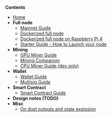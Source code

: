 '''Contents'''
* [[Home | Home]]
* '''Full node'''
** [[Mainnet-Guide | Mainnet Guide]]
** [[Docker-Guide | Dockerized full node]]
** [[Full-node-on-raspberry-pi | Dockerized full node on Raspberry Pi 4]]
** [[Starter Guide - How to Launch your node | Starter Guide - How to Launch your node]]
* '''Mining'''
** [[GPU-Miner-Guide | GPU Miner Guide]]
** [[Mining-companion | Mining Companion]]
** [[CPU-Miner-Guide | CPU Miner Guide (dev only)]]
* '''Wallet'''
** [[Wallet-Guide | Wallet Guide]]
** [[Multisig-Guide | Multisig Guide]]
* '''Smart Contract'''
** [[Smart-Contract-Guide | Smart Contract Guide]]
* '''Design notes (TODO)'''
* '''Misc'''
** [[On-dust-outputs-and-state-explosion | On dust outputs and state explosion]]

